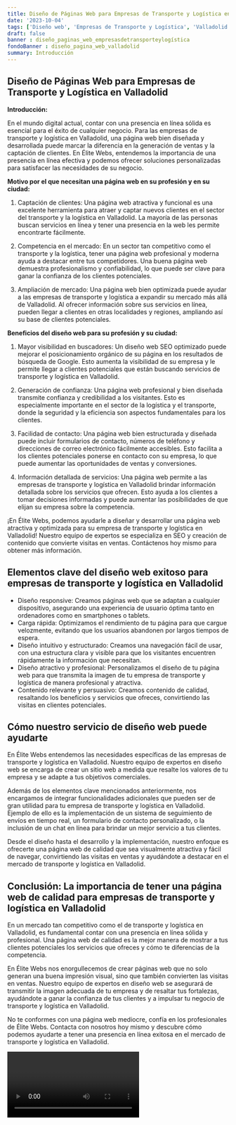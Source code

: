 ```yaml
---
title: Diseño de Páginas Web para Empresas de Transporte y Logística en Valladolid
date: '2023-10-04'
tags: ['Diseño web', 'Empresas de Transporte y Logística', 'Valladolid']
draft: false
banner : diseño_paginas_web_empresasdetransporteylogística
fondoBanner : diseño_pagina_web_valladolid
summary: Introducción
---
```


## Diseño de Páginas Web para Empresas de Transporte y Logística en Valladolid

**Introducción:**

En el mundo digital actual, contar con una presencia en línea sólida es esencial para el éxito de cualquier negocio. Para las empresas de transporte y logística en Valladolid, una página web bien diseñada y desarrollada puede marcar la diferencia en la generación de ventas y la captación de clientes. En Élite Webs, entendemos la importancia de una presencia en línea efectiva y podemos ofrecer soluciones personalizadas para satisfacer las necesidades de su negocio.

**Motivo por el que necesitan una página web en su profesión y en su ciudad:**

1. Captación de clientes: Una página web atractiva y funcional es una excelente herramienta para atraer y captar nuevos clientes en el sector del transporte y la logística en Valladolid. La mayoría de las personas buscan servicios en línea y tener una presencia en la web les permite encontrarte fácilmente.

2. Competencia en el mercado: En un sector tan competitivo como el transporte y la logística, tener una página web profesional y moderna ayuda a destacar entre tus competidores. Una buena página web demuestra profesionalismo y confiabilidad, lo que puede ser clave para ganar la confianza de los clientes potenciales.

3. Ampliación de mercado: Una página web bien optimizada puede ayudar a las empresas de transporte y logística a expandir su mercado más allá de Valladolid. Al ofrecer información sobre sus servicios en línea, pueden llegar a clientes en otras localidades y regiones, ampliando así su base de clientes potenciales.

**Beneficios del diseño web para su profesión y su ciudad:**

1. Mayor visibilidad en buscadores: Un diseño web SEO optimizado puede mejorar el posicionamiento orgánico de su página en los resultados de búsqueda de Google. Esto aumenta la visibilidad de su empresa y le permite llegar a clientes potenciales que están buscando servicios de transporte y logística en Valladolid.

2. Generación de confianza: Una página web profesional y bien diseñada transmite confianza y credibilidad a los visitantes. Esto es especialmente importante en el sector de la logística y el transporte, donde la seguridad y la eficiencia son aspectos fundamentales para los clientes.

3. Facilidad de contacto: Una página web bien estructurada y diseñada puede incluir formularios de contacto, números de teléfono y direcciones de correo electrónico fácilmente accesibles. Esto facilita a los clientes potenciales ponerse en contacto con su empresa, lo que puede aumentar las oportunidades de ventas y conversiones.

4. Información detallada de servicios: Una página web permite a las empresas de transporte y logística en Valladolid brindar información detallada sobre los servicios que ofrecen. Esto ayuda a los clientes a tomar decisiones informadas y puede aumentar las posibilidades de que elijan su empresa sobre la competencia.

¡En Élite Webs, podemos ayudarle a diseñar y desarrollar una página web atractiva y optimizada para su empresa de transporte y logística en Valladolid! Nuestro equipo de expertos se especializa en SEO y creación de contenido que convierte visitas en ventas. Contáctenos hoy mismo para obtener más información.

<GifSeo />

<Cta />

## Elementos clave del diseño web exitoso para empresas de transporte y logística en Valladolid

- Diseño responsive: Creamos páginas web que se adaptan a cualquier dispositivo, asegurando una experiencia de usuario óptima tanto en ordenadores como en smartphones o tablets. 
- Carga rápida: Optimizamos el rendimiento de tu página para que cargue velozmente, evitando que los usuarios abandonen por largos tiempos de espera.
- Diseño intuitivo y estructurado: Creamos una navegación fácil de usar, con una estructura clara y visible para que los visitantes encuentren rápidamente la información que necesitan.
- Diseño atractivo y profesional: Personalizamos el diseño de tu página web para que transmita la imagen de tu empresa de transporte y logística de manera profesional y atractiva.
- Contenido relevante y persuasivo: Creamos contenido de calidad, resaltando los beneficios y servicios que ofreces, convirtiendo las visitas en clientes potenciales.

## Cómo nuestro servicio de diseño web puede ayudarte

En Élite Webs entendemos las necesidades específicas de las empresas de transporte y logística en Valladolid. Nuestro equipo de expertos en diseño web se encarga de crear un sitio web a medida que resalte los valores de tu empresa y se adapte a tus objetivos comerciales.

Además de los elementos clave mencionados anteriormente, nos encargamos de integrar funcionalidades adicionales que pueden ser de gran utilidad para tu empresa de transporte y logística en Valladolid. Ejemplo de ello es la implementación de un sistema de seguimiento de envíos en tiempo real, un formulario de contacto personalizado, o la inclusión de un chat en línea para brindar un mejor servicio a tus clientes.

Desde el diseño hasta el desarrollo y la implementación, nuestro enfoque es ofrecerte una página web de calidad que sea visualmente atractiva y fácil de navegar, convirtiendo las visitas en ventas y ayudándote a destacar en el mercado de transporte y logística en Valladolid.

## Conclusión: La importancia de tener una página web de calidad para empresas de transporte y logística en Valladolid

En un mercado tan competitivo como el de transporte y logística en Valladolid, es fundamental contar con una presencia en línea sólida y profesional. Una página web de calidad es la mejor manera de mostrar a tus clientes potenciales los servicios que ofreces y cómo te diferencias de la competencia.

En Élite Webs nos enorgullecemos de crear páginas web que no solo generan una buena impresión visual, sino que también convierten las visitas en ventas. Nuestro equipo de expertos en diseño web se asegurará de transmitir la imagen adecuada de tu empresa y de resaltar tus fortalezas, ayudándote a ganar la confianza de tus clientes y a impulsar tu negocio de transporte y logística en Valladolid.

No te conformes con una página web mediocre, confía en los profesionales de Élite Webs. Contacta con nosotros hoy mismo y descubre cómo podemos ayudarte a tener una presencia en línea exitosa en el mercado de transporte y logística en Valladolid.

<Video />

<CtaBot job='Empresas de Transporte y Logística' city='Valladolid'/>

<Gmaps query='Valladolid+españa+maps' />